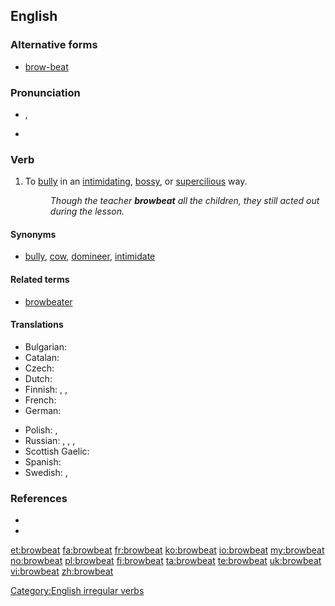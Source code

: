 {{was wotd|2008|January|12}}
==English==
{{rfe}}
===Alternative forms===
* [[brow-beat]]

===Pronunciation===
* {{a|RP|US}} {{IPA|/ˈbraʊ.biːt/}}, {{X-SAMPA|/"braU.bi:t/}}
* {{audio|en-us-browbeat.ogg|Audio (US)}}

===Verb===
{{en-verb|browbeats|browbeating|browbeat|browbeaten}}

# {{transitive}} To [[bully]] in an [[intimidating]], [[bossy]], or [[supercilious]] way.
#: ''Though the teacher '''browbeat''' all the children, they still acted out during the lesson.''

====Synonyms====
* {{sense|to bully in an intimidating way}} [[bully]], [[cow]], [[domineer]], [[intimidate]]

====Related terms====
* [[browbeater]]

====Translations====
{{trans-top|to bully in an intimidating way}}
* Bulgarian: {{t+|bg|сплашвам}}
* Catalan: {{t+|ca|intimidar}}
* Czech: {{t-|cs|zastrašovat}}
* Dutch: {{t+|nl|intimideren}}
* Finnish: {{t+|fi|pelotella}}, {{t+|fi|tyrannisoida}}, {{t+|fi|pomottaa}}
* French: {{t+|fr|intimider}}
* German: {{t+|de|einschüchtern}}
{{trans-mid}}
* Polish: {{t-|pl|zastraszyć}}, {{t-|pl|zastraszać}}
* Russian: {{t+|ru|запугивать|tr=zapúgivat'}}, {{t+|ru|пугать|tr=pugát'}}, {{t+|ru|стращать|tr=strashát'}}, {{t+|ru|наводить страх|tr=navodít' stragh}}
* Scottish Gaelic: {{t-|gd|sàraich}}
* Spanish: {{t+|es|intimidar}}
* Swedish: {{t-|sv|köra med}}, {{t-|sv|tyrannisera}}
{{trans-bottom}}

===References===
* {{R:Century 1911}}
* {{R:Webster 1913}}

[[Category:English irregular verbs]]

[[et:browbeat]]
[[fa:browbeat]]
[[fr:browbeat]]
[[ko:browbeat]]
[[io:browbeat]]
[[my:browbeat]]
[[no:browbeat]]
[[pl:browbeat]]
[[fi:browbeat]]
[[ta:browbeat]]
[[te:browbeat]]
[[uk:browbeat]]
[[vi:browbeat]]
[[zh:browbeat]]